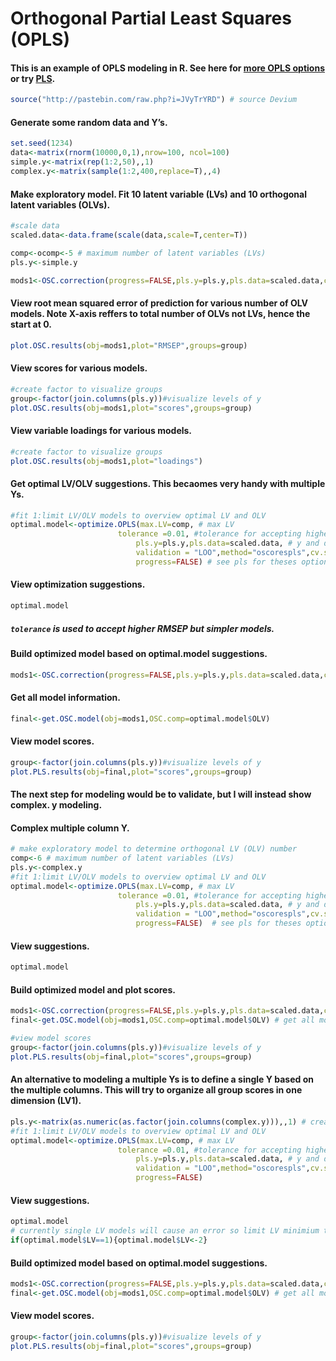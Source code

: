 Orthogonal Partial Least Squares (OPLS) 
========================================================

#### This is an example of OPLS modeling in R. See here for [more OPLS options](https://raw.github.com/dgrapov/devium/master/R/Devium%20PLS%20%20and%20OPLS.r) or try [PLS](http://cran.r-project.org/web/packages/pls/index.html).


```r
source("http://pastebin.com/raw.php?i=JVyTrYRD") # source Devium
```

#### Generate some random data and Y's.
```r
set.seed(1234)
data<-matrix(rnorm(10000,0,1),nrow=100, ncol=100)
simple.y<-matrix(rep(1:2,50),,1)
complex.y<-matrix(sample(1:2,400,replace=T),,4)
```

#### Make exploratory model. Fit 10 latent variable (LVs) and 10 orthogonal latent variables (OLVs). 
```r
#scale data 
scaled.data<-data.frame(scale(data,scale=T,center=T)) 

comp<-ocomp<-5 # maximum number of latent variables (LVs)
pls.y<-simple.y

mods1<-OSC.correction(progress=FALSE,pls.y=pls.y,pls.data=scaled.data,comp=comp,OSC.comp=ocomp,validation = "LOO",method="oscorespls",cv.scale=T)
```


#### View root mean squared error of prediction for various number of OLV models. Note X-axis reffers to total number of OLVs not LVs, hence the start at 0.
```r
plot.OSC.results(obj=mods1,plot="RMSEP",groups=group)
```

#### View scores for various models.
```r
#create factor to visualize groups
group<-factor(join.columns(pls.y))#visualize levels of y 
plot.OSC.results(obj=mods1,plot="scores",groups=group)
```

#### View variable loadings for various models.
```r
#create factor to visualize groups
plot.OSC.results(obj=mods1,plot="loadings")
```


#### Get optimal LV/OLV suggestions. This becaomes very handy with multiple Ys.
```r
#fit 1:limit LV/OLV models to overview optimal LV and OLV
optimal.model<-optimize.OPLS(max.LV=comp, # max LV
  						tolerance =0.01, #tolerance for accepting higher error models but which are simpler
							pls.y=pls.y,pls.data=scaled.data, # y and data
							validation = "LOO",method="oscorespls",cv.scale=F,# see pls for theses options
							progress=FALSE) # see pls for theses options
```

#### View optimization suggestions.
```r
optimal.model

```
##### ```tolerance``` is used to accept higher RMSEP but simpler models.

#### Build optimized model based on optimal.model suggestions.
```r
mods1<-OSC.correction(progress=FALSE,pls.y=pls.y,pls.data=scaled.data,comp=optimal.model$LV,OSC.comp=optimal.model$OLV,validation = "LOO",method="oscorespls",cv.scale=T)
```

#### Get all model information.
```r
final<-get.OSC.model(obj=mods1,OSC.comp=optimal.model$OLV) 
```


#### View model scores.
```r
group<-factor(join.columns(pls.y))#visualize levels of y 
plot.PLS.results(obj=final,plot="scores",groups=group)
```

#### The next step for modeling would be to validate, but I will instead show complex. y modeling.

#### Complex multiple column Y.
```r
# make exploratory model to determine orthogonal LV (OLV) number 
comp<-6 # maximum number of latent variables (LVs)
pls.y<-complex.y
#fit 1:limit LV/OLV models to overview optimal LV and OLV
optimal.model<-optimize.OPLS(max.LV=comp, # max LV
  						tolerance =0.01, #tolerance for accepting higher error models but which are simpler
							pls.y=pls.y,pls.data=scaled.data, # y and data
							validation = "LOO",method="oscorespls",cv.scale=F,# see pls for theses options
							progress=FALSE)  # see pls for theses options
```

#### View suggestions.
```r
optimal.model
```

#### Build optimized model and plot scores.
```r
mods1<-OSC.correction(progress=FALSE,pls.y=pls.y,pls.data=scaled.data,comp=optimal.model$LV,OSC.comp=optimal.model$OLV,validation = "LOO",method="oscorespls",cv.scale=T)
final<-get.OSC.model(obj=mods1,OSC.comp=optimal.model$OLV) # get all model information

#view model scores
group<-factor(join.columns(pls.y))#visualize levels of y 
plot.PLS.results(obj=final,plot="scores",groups=group)
```

#### An alternative to modeling a multiple Ys is to define a single Y based on the multiple columns. This will try to organize all group scores in one dimension (LV1).
```r
pls.y<-matrix(as.numeric(as.factor(join.columns(complex.y))),,1) # create numeric representation
#fit 1:limit LV/OLV models to overview optimal LV and OLV
optimal.model<-optimize.OPLS(max.LV=comp, # max LV
  						tolerance =0.01, #tolerance for accepting higher error models but which are simpler
							pls.y=pls.y,pls.data=scaled.data, # y and data
							validation = "LOO",method="oscorespls",cv.scale=F,# see pls for theses options
							progress=FALSE) 
```

#### View suggestions.
```r
optimal.model
# currently single LV models will cause an error so limit LV minimium to 2
if(optimal.model$LV==1){optimal.model$LV<-2}
```
#### Build optimized model based on optimal.model suggestions.
```r
mods1<-OSC.correction(progress=FALSE,pls.y=pls.y,pls.data=scaled.data,comp=optimal.model$LV,OSC.comp=optimal.model$OLV,validation = "LOO",method="oscorespls",cv.scale=T)
final<-get.OSC.model(obj=mods1,OSC.comp=optimal.model$OLV) # get all model information
```

#### View model scores.
```r
group<-factor(join.columns(pls.y))#visualize levels of y 
plot.PLS.results(obj=final,plot="scores",groups=group) 
```

